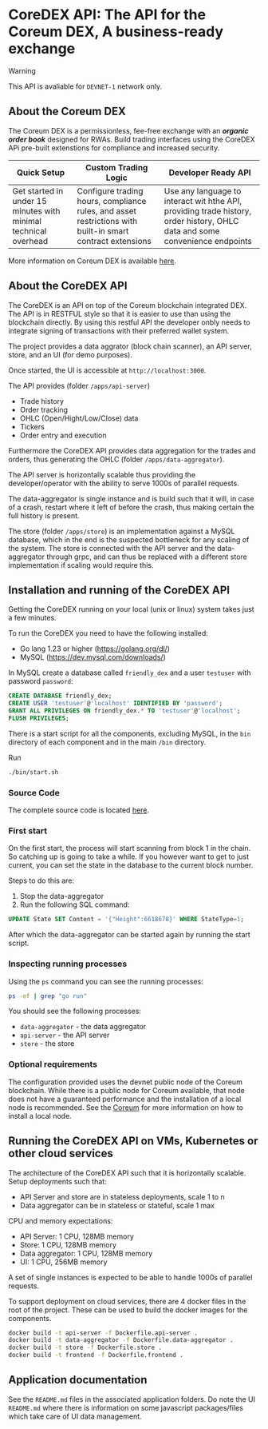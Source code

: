 # CoreDEX API: The API for the Coreum DEX, A business-ready exchange

> [!WARNING]
> This API is avaliable for `DEVNET-1` network only.

## About the Coreum DEX

The Coreum DEX is a permissionless, fee-free exchange with an ***organic order book*** designed for RWAs. Build trading interfaces using the CoreDEX APi pre-built extenstions for compliance and increased security.

| Quick Setup | Custom Trading Logic | Developer Ready API |
|-|-|-|
| Get started in under 15 minutes with minimal technical overhead   | Configure trading hours, compliance rules, and asset restrictions with built-in smart contract extensions   | Use any language to interact wit hthe API, providing trade history, order history, OHLC data and some convenience endpoints   |

More information on Coreum DEX is available [here](/docs/modules/coreum-dex).

## About the CoreDEX API

The CoreDEX is an API on top of the Coreum blockchain integrated DEX. The API is in RESTFUL style so that it is easier to use than using the blockchain directly. By using this restful API the developer onbly needs to integrate signing of transactions with their preferred wallet system.

The project provides a data aggrator (block chain scanner), an API server, store, and an UI (for demo purposes).

Once started, the UI is accessible at `http://localhost:3000`.

The API provides (folder `/apps/api-server`)

* Trade history
* Order tracking
* OHLC (Open/Hight/Low/Close) data
* Tickers
* Order entry and execution

Furthermore the CoreDEX API provides data aggregation for the trades and orders, thus generating the OHLC (folder `/apps/data-aggregator`).

The API server is horizontally scalable thus providing the developer/operator with the ability to serve 1000s of parallel requests.

The data-aggregator is single instance and is build such that it will, in case of a crash, restart where it left of before the crash, thus making certain the full history is present.

The store (folder `/apps/store`) is an implementation against a MySQL database, which in the end is the suspected bottleneck for any scaling of the system. The store is connected with the API server and the data-aggregator through grpc, and can thus be replaced with a different store implementation if scaling would require this.

## Installation and running of the CoreDEX API

Getting the CoreDEX running on your local (unix or linux) system takes just a few minutes.

To run the CoreDEX you need to have the following installed:

* Go lang 1.23 or higher (https://golang.org/dl/)
* MySQL (https://dev.mysql.com/downloads/)

In MySQL create a database called `friendly_dex` and a user `testuser` with password `password`:

```sql
CREATE DATABASE friendly_dex;
CREATE USER 'testuser'@'localhost' IDENTIFIED BY 'password';
GRANT ALL PRIVILEGES ON friendly_dex.* TO 'testuser'@'localhost';
FLUSH PRIVILEGES;
```

There is a start script for all the components, excluding MySQL, in the `bin` directory of each component and in the main `/bin` directory.

Run

```bash
./bin/start.sh
```

### Source Code

The complete source code is located
<a href="https://github.com/CoreumFoundation/CoreDEX-API" target="_blank" rel="noopener noreferrer" className="text-[#25D695] hover:opacity-80 text-base font-bold">here</a>.


### First start

On the first start, the process will start scanning from block 1 in the chain. So catching up is going to take a while.
If you however want to get to just current, you can set the state in the database to the current block number.

Steps to do this are:

1. Stop the data-aggregator
2. Run the following SQL command:

```sql
UPDATE State SET Content = '{"Height":6618678}' WHERE StateType=1;
```

After which the data-aggregator can be started again by running the start script.

### Inspecting running processes

Using the `ps` command you can see the running processes:

```bash
ps -ef | grep "go run"
```

You should see the following processes:

* `data-aggregator` - the data aggregator
* `api-server` - the API server
* `store` - the store

### Optional requirements

The configuration provided uses the devnet public node of the Coreum blockchain. While there is a public node for Coreum available, that node does not have a guaranteed performance and the installation of a local node is recommended.
See the [Coreum](https://docs.coreum.dev/docs/become-validator/run-full-node) for more information on how to install a local node.

## Running the CoreDEX API on VMs, Kubernetes or other cloud services

The architecture of the CoreDEX API such that it is horizontally scalable. Setup deployments such that:

* API Server and store are in stateless deployments, scale 1 to n
* Data aggregator can be in stateless or stateful, scale 1 max

CPU and memory expectations:

* API Server: 1 CPU, 128MB memory
* Store: 1 CPU, 128MB memory
* Data aggregator: 1 CPU, 128MB memory
* UI: 1 CPU, 256MB memory

A set of single instances is expected to be able to handle 1000s of parallel requests.

To support deployment on cloud services, there are 4 docker files in the root of the project. These can be used to build the docker images for the components.

```bash
docker build -t api-server -f Dockerfile.api-server .
docker build -t data-aggregator -f Dockerfile.data-aggregator .
docker build -t store -f Dockerfile.store .
docker build -t frontend -f Dockerfile.frontend .
```

## Application documentation

See the `README.md` files in the associated application folders.
Do note the UI `README.md` where there is information on some javascript packages/files which take care of UI data management.
